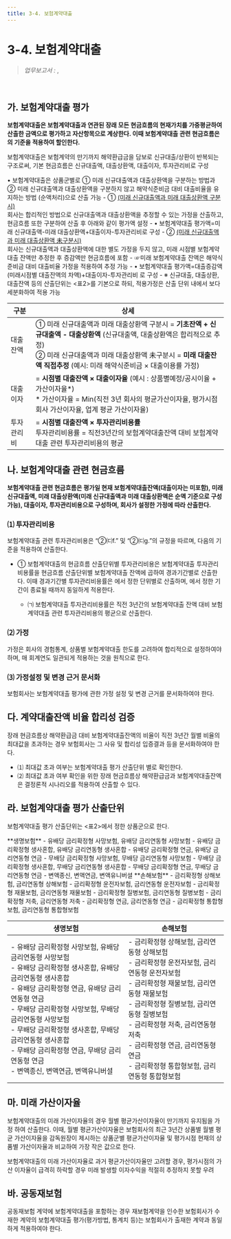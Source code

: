 ```yaml
---
title: 3-4. 보험계약대출
---
```

# 3-4. 보험계약대출

> _업무보고서 :_ <OverlayDemo id ="AI706"/>,  <OverlayDemo id ="AI707"/>
<br/>

## 가. 보험계약대출 평가 

**보험계약대출은 보험계약대출과 연관된 장래 모든 현금흐름의 현재가치를 가중평균하여 산출한 금액으로 평가하고 자산항목으로 계상한다. 이때 보험계약대출 관련 현금흐름은 <OverlayDemo id="250"/>의 기준을 적용하여 할인한다.**



<GCallout severity="info" title="보험계약대출 평가방법">

  보험계약대출은 보험계약의 만기까지 해약환급금을 담보로 신규대출/상환이 반복되는 구조로써, 기본 현금흐름은 신규대출액, 대출상환액, 대출이자, 투자관리비로 구성
    
  • 보험계약대출은 상품군별로 ① 미래 신규대출액과 대출상환액을 구분하는 방법과 ② 미래 신규대출액과 대출상환액을 구분하지 않고 해약식준비금 대비 대출비율을 유지하는 방법 (순액처리)으로 산출 가능
    - ① <u>(미래 신규대출액과 미래 대출상환액 구분시)</u>\
      회사는 합리적인 방법으로 신규대출액과 대출상환액을 추정할 수 있는 가정을 산출하고, 현금흐름 또한 구분하여 산출 후 아래와 같이 평가액 설정
      - • 보험계약대출 평가액=미래 신규대출액-미래 대출상환액+대출이자-투자관리비로 구성
    - ② <u>(미래 신규대출액과 미래 대출상환액 未구분시)</u>\
      회사는 신규대출액과 대출상환액에 대한 별도 가정을 두지 않고, 미래 시점별 보험계약대출 잔액만 추정한 후 증감액만 현금흐름에 포함
      - ☞미래 보험계약대출 잔액은 해약식준비금 대비 대출비율 가정을 적용하여 추정 가능
      - • 보험계약대출 평가액=대출증감액(미래시점별 대출잔액의 차액)+대출이자-투자관리비 로 구성
    - ※ 신규대출, 대출상환, 대출잔액 등의 산출단위는 \<표2>를 기본으로 하되, 적용가정은 산출 단위 내에서 보다 세분화하여 적용 가능

|구분|상세|
|--|--|
|대출잔액|① 미래 신규대출액과 미래 대출상환액 구분시 = **기초잔액 + 신규대출액 - 대출상환액** (신규대출액, 대출상환액은 합리적으로 추정) <br/>② 미래 신규대출액과 미래 대출상환액 未구분시 = **미래 대출잔액 직접추정** (예시: 미래 해약식준비금 × 대출이용률 가정)|
|대출이자| = **시점별 대출잔액 × 대출이자율** (예시 : 상품별예정/공시이율 + 가산이자율*) <br/> * 가산이자율 = Min(직전 3년 회사의 평균가산이자율, 평가시점 회사 가산이자율, 업계 평균 가산이자율)|
|투자관리비| = **시점별 대출잔액 × 투자관리비용률** <br/> 투자관리비용률 = 직전3년간의 보험계약대출잔액 대비 보험계약대출 관련 투자관리비용의 평균|

</GCallout>

## 나. 보험계약대출 관련 현금흐름 

**보험계약대출 관련 현금흐름은 평가일 현재 보험계약대출잔액(대출이자는 미포함), 미래 신규대출액, 미래 대출상환액(미래 신규대출액과 미래 대출상환액은 순액 기준으로 구성 가능), 대출이자, 투자관리비용으로 구성하며, 회사가 설정한 가정에 따라 산출한다.**

### ⑴ 투자관리비용
보험계약대출 관련 투자관리비용은 <OverlayDemo id="232_나5"/>“②㈂f.” 및 “②㈂g.”의 규정을 따르며, 다음의 기준을 적용하여 산출한다.
- ① 보험계약대출의 현금흐름 산출단위별 투자관리비용은 보험계약대출 투자관리비용률을 현금흐름 산출단위별 보험계약대출 잔액에 곱하여 경과기간별로 산출한다. 이때 경과기간별 투자관리비용률은 <OverlayDemo id="232_나1"/>에서 정한 단위별로 산출하며, <OverlayDemo id="232_나4"/>에서 정한 기간이 종료될 때까지 동일하게 적용한다.
  - ㈀ 보험계약대출 투자관리비용률은 직전 3년간의 보험계약대출 잔액 대비 보험계약대출 관련 투자관리비용의 평균으로 산출한다.

### ⑵ 가정
가정은 회사의 경험통계, 상품별 보험계약대출 한도를 고려하여 합리적으로 설정하여야 하며, 매 회계연도 일관되게 적용하는 것을 원칙으로 한다.


### ⑶ 가정설정 및 변경 근거 문서화
보험회사는 보험계약대출 평가에 관한 가정 설정 및 변경 근거를 문서화하여야 한다.

## 다. 계약대출잔액 비율 합리성 검증 

장래 현금흐름상 해약환급금 대비 보험계약대출잔액의 비율이 직전 3년간 월별 비율의 최대값을 초과하는 경우 보험회사는 그 사유 및 합리성 입증결과 등을 문서화하여야 한다.
- ⑴ 최대값 초과 여부는 보험계약대출 평가 산출단위 별로 확인한다.
- ⑵ 최대값 초과 여부 확인을 위한 장래 현금흐름상 해약환급금과 보험계약대출잔액은 결정론적 시나리오를 적용하여 산출할 수 있다.

## 라. 보험계약대출 평가 산출단위 

보험계약대출 평가 산출단위는 \<표2>에서 정한 상품군으로 한다.

<GMath title="<표2> 보험계약대출 평가 산출단위" >

<G2Col>
<GCmt>
**생명보험** 
  - 유배당 금리확정형 사망보험, 유배당 금리연동형 사망보험
  - 유배당 금리확정형 생사혼합, 유배당 금리연동형 생사혼합
  - 유배당 금리확정형 연금, 유배당 금리연동형 연금
  - 무배당 금리확정형 사망보험, 무배당 금리연동형 사망보험
  - 무배당 금리확정형 생사혼합, 무배당 금리연동형 생사혼합
  - 무배당 금리확정형 연금, 무배당 금리연동형 연금
  - 변액종신, 변액연금, 변액유니버셜
</GCmt>
<GCmt>
**손해보험**
  - 금리확정형 상해보험, 금리연동형 상해보험
  - 금리확정형 운전자보험, 금리연동형 운전자보험
  - 금리확정형 재물보험, 금리연동형 재물보험
  - 금리확정형 질병보험, 금리연동형 질병보험
  - 금리확정형 저축, 금리연동형 저축
  - 금리확정형 연금, 금리연동형 연금
  - 금리확정형 통합형보험, 금리연동형 통합형보험
</GCmt>
</G2Col>

  |생명보험|손해보험|
  |--|--|
  |- 유배당 금리확정형 사망보험, 유배당 금리연동형 사망보험 <br/>- 유배당 금리확정형 생사혼합, 유배당 금리연동형 생사혼합<br/>- 유배당 금리확정형 연금, 유배당 금리연동형 연금<br/>- 무배당 금리확정형 사망보험, 무배당 금리연동형 사망보험 <br/>- 무배당 금리확정형 생사혼합, 무배당 금리연동형 생사혼합<br/>- 무배당 금리확정형 연금, 무배당 금리연동형 연금<br/>- 변액종신, 변액연금, 변액유니버셜 |- 금리확정형 상해보험, 금리연동형 상해보험 <br/> - 금리확정형 운전자보험, 금리연동형 운전자보험<br/>- 금리확정형 재물보험, 금리연동형 재물보험 <br/>- 금리확정형 질병보험, 금리연동형 질병보험 <br/>- 금리확정형 저축, 금리연동형 저축<br/>- 금리확정형 연금, 금리연동형 연금 <br/>- 금리확정형 통합형보험, 금리연동형 통합형보험|
</GMath>

## 마. 미래 가산이자율 

보험계약대출의 미래 가산이자율의 경우 월별 평균가산이자율이 만기까지 유지됨을 가정 하여 산출한다. 이때, 월별 평균가산이자율은 보험회사의 최근 3년간 상품별 월별 평균 가산이자율을 감독원장이 제시하는 상품군별 평균가산이자율 및 평가시점 현재의 상품별 가산이자율과 비교하여 가장 작은 값으로 한다.

<Accordion multiple activeIndex={[]}>
<AccordionTab header="보험계약대출의 미래 가산이자율 계산 시 평가시점 현재의 상품별 가산이자율을 비교하는 이유">
    보험계약대출의 미래 가산이자율로 과거 평균가산이자율만 고려할 경우, 평가시점의 가산 이자율이 급격히 하락할 경우 미래 발생할 이자수익을 적절히 추정하지 못할 우려
</AccordionTab>
</Accordion>

## 바. 공동재보험 

공동재보험 계약에 보험계약대출을 포함하는 경우 재보험계약을 인수한 보험회사가 수재한 계약의 보험계약대출 평가(평가방법, 통계치 등)는 보험회사가 출재한 계약과 동일하게 적용하여야 한다.
